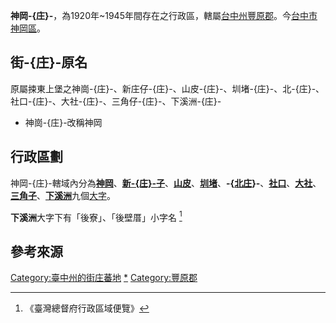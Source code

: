 '''神岡-{庄}-'''，為1920年~1945年間存在之行政區，轄屬[[臺中州|台中州]][[豐原郡_(台灣)|豐原郡]]。今[[臺中市|台中市]][[神岡區|神岡區]]。

==街-{庄}-原名==
原屬捒東上堡之神崗-{庄}-、新庄仔-{庄}-、山皮-{庄}-、圳堵-{庄}-、北-{庄}-、社口-{庄}-、大社-{庄}-、三角仔-{庄}-、下溪洲-{庄}-
*神崗-{庄}-改稱神岡

==行政區劃==
神岡-{庄}-轄域內分為'''[[神岡_(大字)|神岡]]'''、'''[[新庄子_(臺中市神岡區)|新-{庄}-子]]'''、'''[[山皮|山皮]]'''、'''[[圳堵|圳堵]]'''、'''-{[[北庄|北庄]]}-'''、'''[[社口_(臺中市神岡區)|社口]]'''、'''[[大社_(臺中市)|大社]]'''、'''[[三角子_(臺中市)|三角子]]'''、'''[[下溪洲|下溪洲]]'''九個[[大字_(行政區劃)|大字]]。

'''下溪洲'''大字下有「後寮」、「後壁厝」小字名
<ref>《臺灣總督府行政區域便覽》</ref>

== 參考來源 ==
{{reflist}}
{{台中州}}

[[Category:臺中州的街庄蕃地|Category:臺中州的街庄蕃地]]
[[Category:神岡區|*]]
[[Category:豐原郡|Category:豐原郡]]